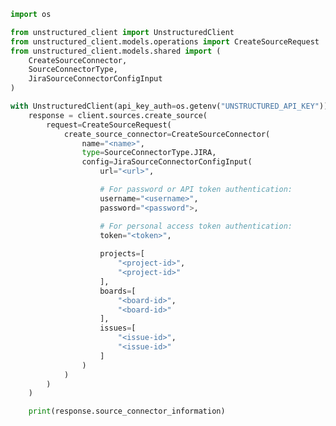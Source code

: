 ```python Python SDK
import os

from unstructured_client import UnstructuredClient
from unstructured_client.models.operations import CreateSourceRequest
from unstructured_client.models.shared import (
    CreateSourceConnector,
    SourceConnectorType,
    JiraSourceConnectorConfigInput
)

with UnstructuredClient(api_key_auth=os.getenv("UNSTRUCTURED_API_KEY")) as client:
    response = client.sources.create_source(
        request=CreateSourceRequest(
            create_source_connector=CreateSourceConnector(
                name="<name>",
                type=SourceConnectorType.JIRA,
                config=JiraSourceConnectorConfigInput(
                    url="<url>",

                    # For password or API token authentication:
                    username="<username>",
                    password="<password">,

                    # For personal access token authentication:
                    token="<token>",
        
                    projects=[ 
                        "<project-id>",
                        "<project-id>"
                    ],
                    boards=[ 
                        "<board-id>",
                        "<board-id>"
                    ],
                    issues=[ 
                        "<issue-id>",
                        "<issue-id>"
                    ]
                )
            )
        )
    )

    print(response.source_connector_information)
```